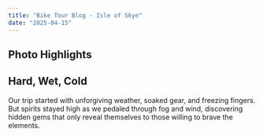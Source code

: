 ```yaml
---
title: "Bike Tour Blog - Isle of Skye"
date: "2025-04-15"
---
```



## Photo Highlights

<PhotoGrid>
  <PhotoCard 
    fullSrc="https://picsum.photos/id/10/1200/1200" 
    caption="Misty morning on the mountain trails"
    src="https://picsum.photos/id/10/400/400" 
    alt="Misty morning on the mountain trails" 
  />
  <PhotoCard 
    fullSrc="https://picsum.photos/id/16/1200/1200"
    caption="Traditional stone cottage among green hills"
    src="https://picsum.photos/id/16/400/400" 
    alt="Traditional stone cottage among green hills" 
  />
  <PhotoCard 
    fullSrc="https://picsum.photos/id/65/1200/1200"
    caption="Rocky coastline with crashing waves"
    src="https://picsum.photos/id/65/400/400" 
    alt="Rocky coastline with crashing waves" 
  />
</PhotoGrid>

## Hard, Wet, Cold

Our trip started with unforgiving weather, soaked gear, and freezing fingers. But spirits stayed high as we pedaled through fog and wind, discovering hidden gems that only reveal themselves to those willing to brave the elements.